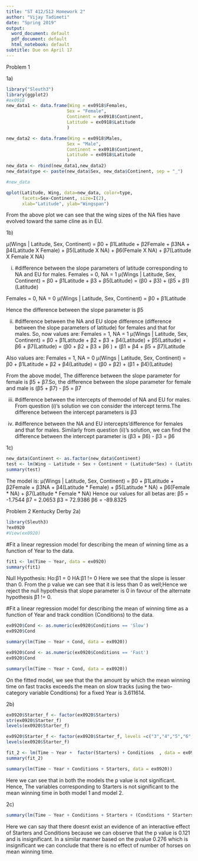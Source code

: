```yaml
---
title: "ST 412/512 Homework 2"
author: "Vijay Tadimeti"
date: "Spring 2019"
output:
  word_document: default
  pdf_document: default
  html_notebook: default
subtitle: Due on April 17
---
```

Problem 1

1a)

```r
library("Sleuth3")
library(ggplot2)
#ex0918
new_data1 <- data.frame(Wing = ex0918$Females,
                       Sex = "Female",
                       Continent = ex0918$Continent,
                       Latitude = ex0918$Latitude
                       )

new_data2 <- data.frame(Wing = ex0918$Males,
                       Sex = "Male",
                       Continent = ex0918$Continent,
                       Latitude = ex0918$Latitude
                       )
new_data <- rbind(new_data1,new_data2)
new_data$type <- paste(new_data$Sex, new_data$Continent, sep = "_")

#new_data

qplot(Latitude, Wing, data=new_data, color=type, 
      facets=Sex~Continent, size=I(2),
      xlab="Latitude", ylab="Wingspan")
```
From the above plot we can see that the wing sizes of the NA flies have evolved toward the same cline as in EU.

1b)

μ(Wings | Latitude, Sex, Continent) = β0 + β1Latitude + β2Female + β3NA + β4(Latitude X Female) + β5(Latitude X NA) + β6(Female X NA) + β7(Latitude X Female X NA)
 
 (i) 
#difference between the slope parameters of latitude corresponding to NA and EU for males.
Females = 0, NA = 1 
  μ(Wings | Latitude, Sex, Continent) = β0 + β1Latitude + β3  + β5(Latitude) = (β0 +  β3)  + (β5 + β1) (Latitude) 

Females = 0, NA = 0
   μ(Wings | Latitude, Sex, Continent) = β0 + β1Latitude 
   
Hence the difference between the slope parameter is β5

(ii)
#difference between the NA and EU slope difference (difference between the slope parameters of latitude) for females and that for males.
So, now values are: Females = 1, NA = 1 
 μ(Wings | Latitude, Sex, Continent) = β0 + β1Latitude + β2 + β3 + β4(Latitude) + β5(Latitude) + β6 + β7(Latitude) = 
    (β0 + β2 + β3 + β6 ) + (β1 + β4 + β5 + β7)Latitude

Also values are: Females = 1, NA = 0
 μ(Wings | Latitude, Sex, Continent) = β0 + β1Latitude + β2 + β4(Latitude) = (β0 + β2) +  (β1 + β4)(Latitude)
 
From the above model, 
The difference between the slope parameter for female is β5 + β7.So, the difference between the slope parameter for female and male is (β5 + β7) - β5 = β7
  

(iii)
#difference  between  the  intercepts  of  themodel of NA and EU for males.
From question  (i)'s solution we con consider the intercept terms.The difference between the intercept parameters is β3

(iv)
#difference between the NA and EU intercepts’difference for females and that for males.
Similarly from question (ii)'s solution, we can find the difference between the intercept parameter is (β3 + β6) - β3  = β6

1c)

```r
new_data$Continent <- as.factor(new_data$Continent)
test <- lm(Wing ~ Latitude + Sex + Continent + (Latitude*Sex) + (Latitude*Continent) + (Sex*Continent) + (Latitude * Sex * Continent ) , data = new_data )
summary(test)
```
The model is:
μ(Wings | Latitude, Sex, Continent) = β0 + β1Latitude + β2Female + β3NA + β4(Latitude * Female) + β5(Latitude * NA) + β6(Female * NA) + β7(Latitude * Female * NA)
Hence our values for all betas are:
β5 = -1.7544
β7 = 2.0653
β3 = 72.9386
β6 = -89.8325


Problem 2
Kentucky Derby
2a)

```r
library(Sleuth3)
?ex0920
#View(ex0920)

```
#Fit a linear regression model for describing the mean of winning time as a function of Year to the data.
```r
fit1 <- lm(Time ~ Year, data = ex0920)
summary(fit1)
```
Null Hypothesis: Ho:β1 = 0
HA:β1 != 0
Here we see that the slope is lesser than 0. From the p value we can see that it is less than 0 as well;Hence we reject the null hypothesis that slope parameter is 0 in favour of the alternate hypothesis β1 != 0.

#Fit a linear regression model for describing the mean of winning time as a function of Year and track condition (Conditions) to the data.

```r

ex0920$Cond <- as.numeric(ex0920$Conditions == 'Slow') 
ex0920$Cond
```

```r
summary(lm(Time ~ Year + Cond, data = ex0920))
```
```r
ex0920$Cond <- as.numeric(ex0920$Conditions == 'Fast') 
ex0920$Cond
```
```r
summary(lm(Time ~ Year + Cond, data = ex0920))
```
On the fitted model, we see that the the amount by which the mean winning time on fast tracks exceeds the mean on slow tracks (using the two-category variable Conditions) for a fixed Year is 3.611614.


2b)
```r
ex0920$Starter_f <- factor(ex0920$Starters)
str(ex0920$Starter_f)
levels(ex0920$Starter_f)

ex0920$Starter_f <- factor(ex0920$Starter_f, levels =c("3","4","5","6","7","8","9","10","11","12","13","14","15","16","17", "18","19","20","21","22","23"))
levels(ex0920$Starter_f)

fit_2 <- lm(Time ~ Year +  factor(Starters) + Conditions  , data = ex0920)
summary(fit_2)

```
```r
summary(lm(Time ~ Year + Conditions + Starters, data = ex0920))
```

Here we can see that in both the models the p value is not significant. Hence, The variables corresponding to Starters is not significant to the mean winning time in both model 1 and model 2.

2c)
```r
summary(lm(Time ~ Year + Conditions + Starters + (Conditions * Starters), data = ex0920))
```
Here we can say that there doesnt exist an evidence of an interactive effect of Starters and Conditions because we can observe that the p value is 0.121 and is insignificant. In a similar manner based on the pvalue 0.276 which is insignificant we can conclude that there is no effect of number of horses on mean winning time.
